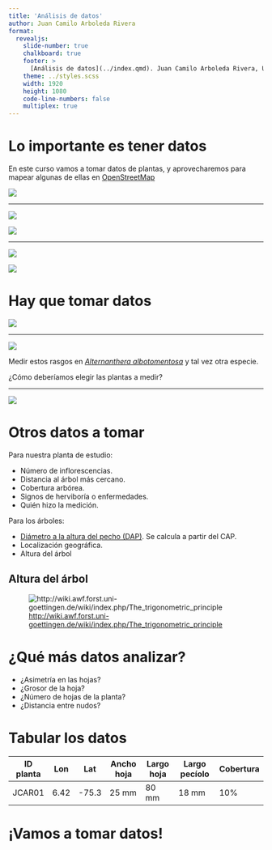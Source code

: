 ```yaml
---
title: 'Análisis de datos'
author: Juan Camilo Arboleda Rivera
format:
  revealjs:
    slide-number: true
    chalkboard: true
    footer: >
      [Análisis de datos](../index.qmd). Juan Camilo Arboleda Rivera, UdeA, 2024.
    theme: ../styles.scss
    width: 1920
    height: 1080
    code-line-numbers: false
    multiplex: true
---
```


# Lo importante es tener datos

En este curso vamos a tomar datos de plantas, y aprovecharemos para mapear
algunas de ellas en [OpenStreetMap](https://www.openstreetmap.org)

![](https://miro.medium.com/v2/resize:fit:800/1*gCK9jm3-ZJ9fJpzX0c9BYg.jpeg){fig-align='center'}

---

::: {layout-ncol=2}

![](imgs/ju2022.png)

![](imgs/pinho2023.png)

:::
---

::: {layout-ncol=2}
![](imgs/zhou2020.png)

![](imgs/becirovic2022.png)

:::

# Hay que tomar datos

![](https://i.pinimg.com/originals/a4/b5/a4/a4b5a4fceb83f0e93c721596a77317ea.jpg)

---

![](imgs/leaf.svg){fig-align="center"}

Medir estos rasgos en [*Alternanthera albotomentosa*](https://colplanta.org/taxon/urn:lsid:ipni.org:names:10265-2) y tal vez otra especie.

¿Cómo deberíamos elegir las plantas a medir?

---
![](https://www.questionpro.com/blog/wp-content/uploads/2017/05/muestreo-aleatorio-02-1.jpg)

# Otros datos a tomar

Para nuestra planta de estudio:

::: {.incremental}
- Número de inflorescencias.
- Distancia al árbol más cercano.
- Cobertura arbórea.
- Signos de herviboría o enfermedades.
- Quién hizo la medición.
:::

Para los árboles:

::: {.incremental}
- [Diámetro a la altura del pecho (DAP)](https://es.wikipedia.org/wiki/Di%C3%A1metro_a_la_altura_del_pecho). Se calcula a partir del CAP.
- Localización geográfica.
- Altura del árbol
:::

## Altura del árbol

![<http://wiki.awf.forst.uni-goettingen.de/wiki/index.php/The_trigonometric_principle>](http://wiki.awf.forst.uni-goettingen.de/wiki/images/thumb/b/b0/Tree_height_pole.png/550px-Tree_height_pole.png)

# ¿Qué más datos analizar?

::: {.incremental}
- ¿Asimetría en las hojas?
- ¿Grosor de la hoja?
- ¿Número de hojas de la planta?
- ¿Distancia entre nudos?
:::

# Tabular los datos

|ID planta| Lon  | Lat   | Ancho hoja | Largo hoja | Largo pecíolo | Cobertura |
|---------|------|-------|------------|------------|---------------|-----------|
|JCAR01| 6.42 | -75.3 | 25 mm      | 80 mm      |    18 mm      |   10%     |

# ¡Vamos a tomar datos!
